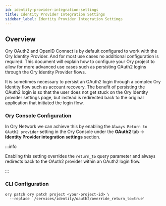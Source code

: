 ```yaml
---
id: identity-provider-integration-settings
title: Identity Provider Integration Settings
sidebar_label: Identity Provider Integration Settings
---
```



## Overview

Ory OAuth2 and OpenID Connect is by default configured to work with the Ory Identity Provider. And for most use cases no additional configuration is required.
This document will explain how to configure your Ory project to allow for more advanced use cases such as persisting OAuth2 logins through the Ory Identity Provider flows.

It is sometimes necessary to persist an OAuth2 login through a complex Ory Identity flow such as account recovery.
The benefit of persisting the OAuth2 login is so that the user does not get stuck on the Ory Identity provider settings page,
but instead is redirected back to the original application that initiated the login flow.

### Ory Console Configuration

In Ory Network we can achieve this by enabling the `Always Return to OAuth2 provider` setting in the Ory Console
under the **OAuth2** tab -> **Identity Provider integration settings** section.

:::info

Enabling this setting overrides the `return_to` query parameter and always redirects back to the OAuth2 provider within an OAuth2 login flow.

:::

### CLI Configuration

```shell
ory patch ory patch project <your-project-id> \
  --replace '/services/identity/oauth2/override_return_to=true'
```
